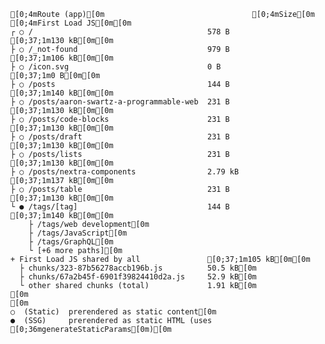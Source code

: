 ```ansi filename="Example Theme Blog with Nextra 4 (App Router with Page File Convention)" copy=false
[0;4mRoute (app)[0m                                 [0;4mSize[0m     [0;4mFirst Load JS[0m[0m
┌ ○ /                                       578 B           [0;37;1m130 kB[0m[0m
├ ○ /_not-found                             979 B           [0;37;1m106 kB[0m[0m
├ ○ /icon.svg                               0 B                [0;37;1m0 B[0m[0m
├ ○ /posts                                  144 B           [0;37;1m140 kB[0m[0m
├ ○ /posts/aaron-swartz-a-programmable-web  231 B           [0;37;1m130 kB[0m[0m
├ ○ /posts/code-blocks                      231 B           [0;37;1m130 kB[0m[0m
├ ○ /posts/draft                            231 B           [0;37;1m130 kB[0m[0m
├ ○ /posts/lists                            231 B           [0;37;1m130 kB[0m[0m
├ ○ /posts/nextra-components                2.79 kB         [0;37;1m137 kB[0m[0m
├ ○ /posts/table                            231 B           [0;37;1m130 kB[0m[0m
└ ● /tags/[tag]                             144 B           [0;37;1m140 kB[0m[0m
    ├ /tags/web development[0m
    ├ /tags/JavaScript[0m
    ├ /tags/GraphQL[0m
    └ [+6 more paths][0m
+ First Load JS shared by all               [0;37;1m105 kB[0m[0m
  ├ chunks/323-87b56278accb196b.js          50.5 kB[0m
  ├ chunks/67a2b45f-6901f39824410d2a.js     52.9 kB[0m
  └ other shared chunks (total)             1.91 kB[0m
[0m
[0m
○  (Static)  prerendered as static content[0m
●  (SSG)     prerendered as static HTML (uses [0;36mgenerateStaticParams[0m)[0m
```
